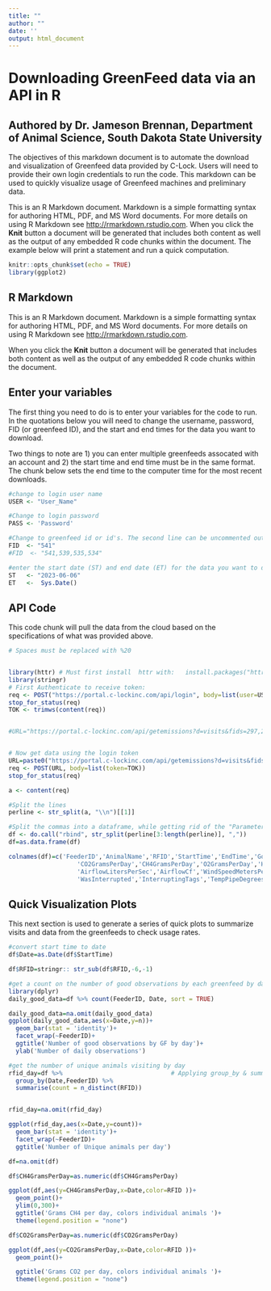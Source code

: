 ---
title: ""
author: ""
date: ''
output: html_document
---


# Downloading GreenFeed data via an API in R
## Authored by Dr. Jameson Brennan, Department of Animal Science, South Dakota State University

The objectives of this markdown document is to automate the download and visualization of Greenfeed data provided by C-Lock. Users will need to provide their own login credentials to run the code. This markdown can be used to quickly visualize usage of Greenfeed machines and preliminary data.  

This is an R Markdown document. Markdown is a simple formatting syntax for authoring HTML, PDF, and MS Word documents. For more details on using R Markdown see <http://rmarkdown.rstudio.com>. When you click the **Knit** button a document will be generated that includes both content as well as the output of any embedded R code chunks within the document. The example below will print a statement and run a quick computation. 




```{r setup, warning=FALSE ,message=FALSE}
knitr::opts_chunk$set(echo = TRUE)
library(ggplot2)
```

## R Markdown

This is an R Markdown document. Markdown is a simple formatting syntax for authoring HTML, PDF, and MS Word documents. For more details on using R Markdown see <http://rmarkdown.rstudio.com>.

When you click the **Knit** button a document will be generated that includes both content as well as the output of any embedded R code chunks within the document. 

## Enter your variables

The first thing you need to do is to enter your variables for the code to run. In the quotations below you will need to change the username, password, FID (or greenfeed ID), and the start and end times for the data you want to download.

Two things to note are 1) you can enter multiple greenfeeds assocated with an account and 2) the start time and end time must be in the same format. The chunk below sets the end time to the computer time for the most recent downloads.

```{r }
#change to login user name 
USER <- "User_Name"

#Change to login password
PASS <- 'Password'

#Change to greenfeed id or id's. The second line can be uncommented out for multiple greenfeeds
FID  <- "541"
#FID  <- "541,539,535,534"

#enter the start date (ST) and end date (ET) for the data you want to download
ST   <- "2023-06-06"
ET   <-  Sys.Date()
```



## API Code

This code chunk will pull the data from the cloud based on the specifications of what was provided above.

```{r }
# Spaces must be replaced with %20


library(httr) # Must first install  httr with:   install.packages("httr")
library(stringr)
# First Authenticate to receive token:
req <- POST("https://portal.c-lockinc.com/api/login", body=list(user=USER, pass=PASS))
stop_for_status(req)
TOK <- trimws(content(req))


#URL="https://portal.c-lockinc.com/api/getemissions?d=visits&fids=297,298&st=2023-06-06%2000:00:00&et=2023-06-14%2012:00:00"


# Now get data using the login token
URL=paste0("https://portal.c-lockinc.com/api/getemissions?d=visits&fids=", FID, "&st=", ST, "&et=", ET, "%2012:00:00")
req <- POST(URL, body=list(token=TOK))
stop_for_status(req)

a <- content(req)

#Split the lines
perline <- str_split(a, "\\n")[[1]]

#Split the commas into a dataframe, while getting rid of the "Parameters" line and the headers line
df <- do.call("rbind", str_split(perline[3:length(perline)], ","))
df=as.data.frame(df)

colnames(df)=c('FeederID','AnimalName','RFID','StartTime','EndTime','GoodDataDuration',
                   'CO2GramsPerDay','CH4GramsPerDay','O2GramsPerDay','H2GramsPerDay','H2SGramsPerDay',
                   'AirflowLitersPerSec','AirflowCf','WindSpeedMetersPerSec','WindDirDeg','WindCf',
                   'WasInterrupted','InterruptingTags','TempPipeDegreesCelsius','IsPreliminary','RunTime')
```

## Quick Visualization Plots

This next section is used to generate a series of quick plots to summarize visits and data from the greenfeeds to check usage rates.

```{r  warning=FALSE ,message=FALSE}
#convert start time to date
df$Date=as.Date(df$StartTime)

df$RFID=stringr:: str_sub(df$RFID,-6,-1)

#get a count on the number of good observations by each greenfeed by day
library(dplyr)
daily_good_data=df %>% count(FeederID, Date, sort = TRUE)

daily_good_data=na.omit(daily_good_data)
ggplot(daily_good_data,aes(x=Date,y=n))+
  geom_bar(stat = 'identity')+
  facet_wrap(~FeederID)+
  ggtitle('Number of good observations by GF by day')+
  ylab('Number of daily observations')

```




```{r }

#get the number of unique animals visiting by day
rfid_day=df %>%                              # Applying group_by & summarise
  group_by(Date,FeederID) %>%
  summarise(count = n_distinct(RFID))


rfid_day=na.omit(rfid_day)

ggplot(rfid_day,aes(x=Date,y=count))+
  geom_bar(stat = 'identity')+
  facet_wrap(~FeederID)+
  ggtitle('Number of Unique animals per day')

```


```{r }
df=na.omit(df)

df$CH4GramsPerDay=as.numeric(df$CH4GramsPerDay)

ggplot(df,aes(y=CH4GramsPerDay,x=Date,color=RFID ))+
  geom_point()+
  ylim(0,300)+
  ggtitle('Grams CH4 per day, colors individual animals ')+
  theme(legend.position = "none")

```

```{r }


df$CO2GramsPerDay=as.numeric(df$CO2GramsPerDay)

ggplot(df,aes(y=CO2GramsPerDay,x=Date,color=RFID ))+
  geom_point()+

  ggtitle('Grams CO2 per day, colors individual animals ')+
  theme(legend.position = "none")

```